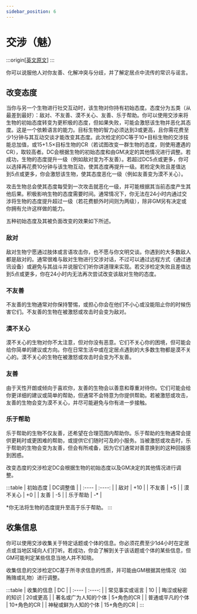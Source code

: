 ```yaml
---
sidebar_position: 6
---
```


# 交涉（魅）

:::origin[[英文原文](https://www.aonsrd.com/Skills.aspx?ItemName=Diplomacy)]
:::

你可以说服他人对你友善、化解冲突与分歧，并了解定居点中流传的常识与谣言。

## 改变态度

当你与另一个生物进行社交互动时，该生物对你持有初始态度。态度分为五类（从最差到最好）：敌对、不友善、漠不关心、友善、乐于帮助。你可以使用交涉来将生物的初始态度转变为更积极的态度，但如果失败，可能会激怒该生物并恶化其态度。这是一个依赖语言的能力。目标生物的智力必须达到3或更高，且你需花费至少1分钟与其互动交谈才能改变其态度。此次检定的DC等于10+目标生物的交涉技能总加值，或15+1.5×目标生物的CR（若试图改变一群生物的态度，则使用遭遇的CR），取较高者。DC会根据生物的初始态度和由GM决定的其他情况进行调整。若成功，生物的态度提升一级（例如敌对变为不友善）。若超过DC5点或更多，你可以选择再花费10分钟与该生物互动，使其态度再提升一级。若检定失败且差值达到5点或更多，你会激怒该生物，使其态度恶化一级（例如友善变为漠不关心）。

攻击生物总会使其态度每受到一次攻击就恶化一级，并可能根据其当前态度产生其他后果。积极影响生物的态度需要时间。通常情况下，你无法在24小时内通过交涉将生物的态度提升超过一级（若花费额外时间则为两级），除非GM另有决定或你拥有允许这样做的能力。

五种初始态度及其被负面改变的效果如下所述。

### 敌对

敌对生物宁愿通过肢体或言语攻击你，也不愿与你文明交谈。你遇到的大多数敌人都是敌对的。通常很难与敌对生物进行交涉对话，不过可以通过远程方式（通过通讯设备）或避免与其战斗并说服它们听你讲道理来实现。若交涉检定失败且差值达到5点或更多，你在24小时内无法再次尝试改变该敌对生物的态度。

### 不友善

不友善的生物通常对你保持警惕，或担心你会在他们不小心或没能阻止你的时候伤害它们。不友善的生物在被激怒或攻击时会变为敌对。

### 漠不关心

漠不关心的生物对你不太注意，但对你没有恶意。它们不关心你的困境，但可能会给你简单的建议或方向。你在日常生活中或在定居点遇到的大多数生物都是漠不关心的。漠不关心的生物在被激怒或攻击时会变为不友善。

### 友善

由于天性开朗或倾向于喜欢你，友善的生物会以善意和尊重对待你。它们可能会给你更详细的建议或简单的帮助，但通常不会特意为你提供帮助。若被激怒或攻击，友善的生物会变为漠不关心，并尽可能避免与你有进一步接触。

### 乐于帮助

乐于帮助的生物不仅友善，还希望在合理范围内帮助你。乐于帮助的生物通常会提供更耗时或更困难的帮助，或提供它们随时可及的小服务。当被激怒或攻击时，乐于帮助的生物会变为友善，但会有所戒备，因为它们通常对善意换到的这种回报感到困惑。

改变态度的交涉检定DC会根据生物的初始态度以及GM决定的其他情况进行调整。

:::table
| 初始态度 | DC调整值 |
| :---- | :----: |
| 敌对 | +10 |
| 不友善 | +5 |
| 漠不关心 | +0 |
| 友善 | -5 |
| 乐于帮助 | -* |

*你无法将生物的态度提升至高于乐于帮助。
:::

## 收集信息

你可以使用交涉收集关于特定话题或个体的信息。你必须花费至少1d4小时在定居点或当地区域向人们打听。若成功，你会了解到关于该话题或个体的某些信息，但GM可能判定某些信息当地人并不知晓。

收集信息的交涉检定DC基于所寻求信息的性质，并可能由GM根据其他情况（如贿赂或礼物）进行调整。

:::table
| 收集的信息 | DC |
| :---- | :----: |
| 常见事实或谣言 | 10 |
| 晦涩或秘密的知识 | 20或更高 |
| 著名或广为人知的个体 | 5+角色的CR |
| 普通或平凡的个体 | 10+角色的CR |
| 神秘或鲜为人知的个体 | 15+角色的CR |
:::